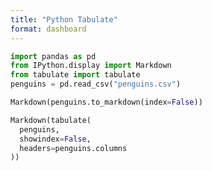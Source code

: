 ```yaml
---
title: "Python Tabulate"
format: dashboard
---
```



```python
import pandas as pd
from IPython.display import Markdown
from tabulate import tabulate
penguins = pd.read_csv("penguins.csv")
```


```python
Markdown(penguins.to_markdown(index=False))
```

```python
Markdown(tabulate(
  penguins, 
  showindex=False,
  headers=penguins.columns
))
```

